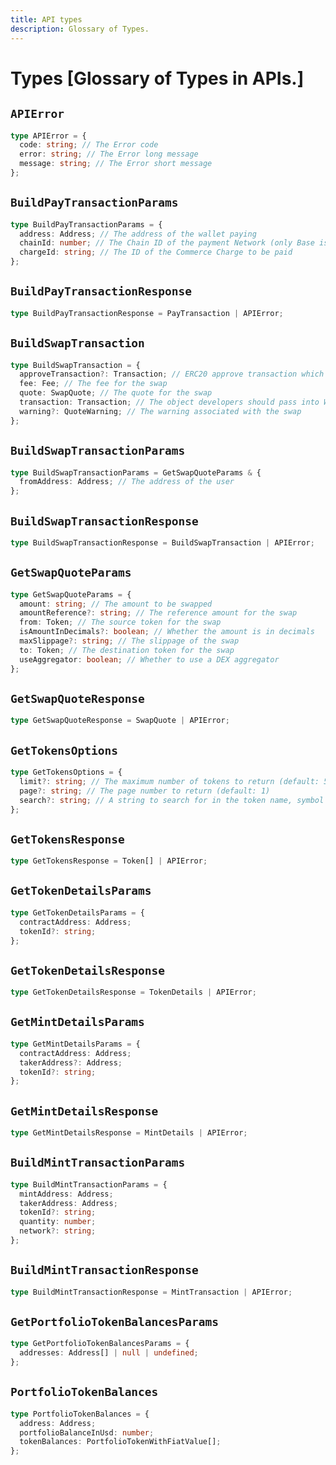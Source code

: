 ```yaml
---
title: API types
description: Glossary of Types.
---
```


# Types [Glossary of Types in APIs.]

## `APIError`

```ts
type APIError = {
  code: string; // The Error code
  error: string; // The Error long message
  message: string; // The Error short message
};
```

## `BuildPayTransactionParams`

```ts
type BuildPayTransactionParams = {
  address: Address; // The address of the wallet paying
  chainId: number; // The Chain ID of the payment Network (only Base is supported)
  chargeId: string; // The ID of the Commerce Charge to be paid
};
```

## `BuildPayTransactionResponse`

```ts
type BuildPayTransactionResponse = PayTransaction | APIError;
```

## `BuildSwapTransaction`

```ts
type BuildSwapTransaction = {
  approveTransaction?: Transaction; // ERC20 approve transaction which allows token holders to authorize spending
  fee: Fee; // The fee for the swap
  quote: SwapQuote; // The quote for the swap
  transaction: Transaction; // The object developers should pass into Wagmi's signTransaction
  warning?: QuoteWarning; // The warning associated with the swap
};
```

## `BuildSwapTransactionParams`

```ts
type BuildSwapTransactionParams = GetSwapQuoteParams & {
  fromAddress: Address; // The address of the user
};
```

## `BuildSwapTransactionResponse`

```ts
type BuildSwapTransactionResponse = BuildSwapTransaction | APIError;
```

## `GetSwapQuoteParams`

```ts
type GetSwapQuoteParams = {
  amount: string; // The amount to be swapped
  amountReference?: string; // The reference amount for the swap
  from: Token; // The source token for the swap
  isAmountInDecimals?: boolean; // Whether the amount is in decimals
  maxSlippage?: string; // The slippage of the swap
  to: Token; // The destination token for the swap
  useAggregator: boolean; // Whether to use a DEX aggregator
};
```

## `GetSwapQuoteResponse`

```ts
type GetSwapQuoteResponse = SwapQuote | APIError;
```

## `GetTokensOptions`

```ts
type GetTokensOptions = {
  limit?: string; // The maximum number of tokens to return (default: 50)
  page?: string; // The page number to return (default: 1)
  search?: string; // A string to search for in the token name, symbol or address
};
```

## `GetTokensResponse`

```ts
type GetTokensResponse = Token[] | APIError;
```

## `GetTokenDetailsParams`

```ts
type GetTokenDetailsParams = {
  contractAddress: Address;
  tokenId?: string;
};
```

## `GetTokenDetailsResponse`

```ts
type GetTokenDetailsResponse = TokenDetails | APIError;
```

## `GetMintDetailsParams`

```ts
type GetMintDetailsParams = {
  contractAddress: Address;
  takerAddress?: Address;
  tokenId?: string;
};
```

## `GetMintDetailsResponse`

```ts
type GetMintDetailsResponse = MintDetails | APIError;
```

## `BuildMintTransactionParams`

```ts
type BuildMintTransactionParams = {
  mintAddress: Address;
  takerAddress: Address;
  tokenId?: string;
  quantity: number;
  network?: string;
};
```

## `BuildMintTransactionResponse`

```ts
type BuildMintTransactionResponse = MintTransaction | APIError;
```

## `GetPortfolioTokenBalancesParams`

```ts
type GetPortfolioTokenBalancesParams = {
  addresses: Address[] | null | undefined;
};
```

## `PortfolioTokenBalances`

```ts
type PortfolioTokenBalances = {
  address: Address;
  portfolioBalanceInUsd: number;
  tokenBalances: PortfolioTokenWithFiatValue[];
};
```
